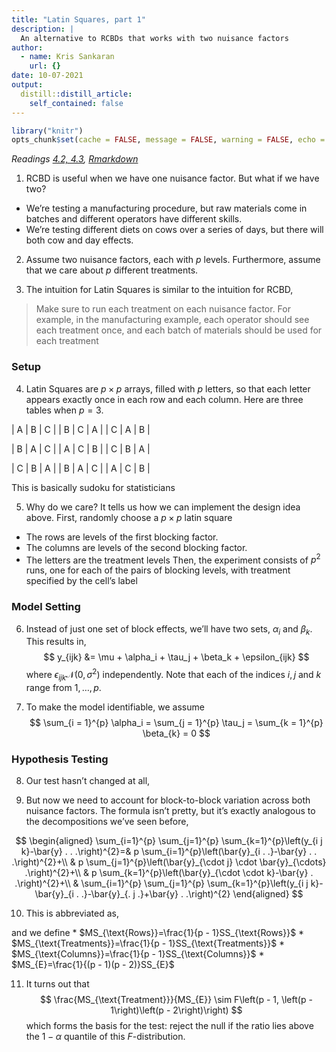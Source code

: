```yaml
---
title: "Latin Squares, part 1"
description: |
  An alternative to RCBDs that works with two nuisance factors
author:
  - name: Kris Sankaran
    url: {}
date: 10-07-2021
output:
  distill::distill_article:
    self_contained: false
---
```


```r
library("knitr")
opts_chunk$set(cache = FALSE, message = FALSE, warning = FALSE, echo = TRUE)
```

_Readings [4.2, 4.3](), [Rmarkdown]()_


1. RCBD is useful when we have one nuisance factor. But what if we have two?
  * We’re testing a manufacturing procedure, but raw materials come in batches and different operators have different skills.
  * We’re testing different diets on cows over a series of days, but there will both cow and day effects.

2. Assume two nuisance factors, each with $p$ levels. Furthermore, assume that
we care about $p$ different treatments.

3. The intuition for Latin Squares is similar to the intuition for RCBD,

> Make sure to run each treatment on each nuisance factor.
  For example, in the manufacturing example, each operator should see each
  treatment once, and each batch of materials should be used for each treatment

### Setup

4. Latin Squares are $p\times p$ arrays, filled with $p$ letters, so that each
letter appears exactly once in each row and each column. Here are three tables when $p = 3$.

  | A | B | C |
  | B | C | A |
  | C | A | B |
  
  | B | A | C |
  | A | C | B |
  | C | B | A |
  
  | C | B | A |
  | B | A | C |
  | A | C | B |
  
  This is basically sudoku for statisticians

5. Why do we care? It tells us how we can implement the design idea above.
First, randomly choose a $p\times p$ latin square
  * The rows are levels of the first blocking factor.
  * The columns are levels of the second blocking factor.
  * The letters are the treatment levels
  Then, the experiment consists of $p^2$ runs, one for each of the pairs of
  blocking levels, with treatment specified by the cell’s label

### Model Setting

6. Instead of just one set of block effects, we’ll have two sets, $\alpha_i$ and $\beta_k$. This results in,
$$
y_{ijk} &= \mu + \alpha_i + \tau_j + \beta_k + \epsilon_{ijk}
$$
    where $\epsilon_{ijk} \mathcal{N}\left(0,\sigma^2\right)$ independently. Note that
  each of the indices $i, j$ and $k$ range from $1, \dots, p$.

7. To make the model identifiable, we assume 
$$
\sum_{i = 1}^{p} \alpha_i = \sum_{j = 1}^{p} \tau_j = \sum_{k = 1}^{p} \beta_{k} = 0
$$

### Hypothesis Testing

8. Our test hasn’t changed at all,
\begin{align*}
H_0 &: \tau_1 = \dots = \tau_a = 0 \\
H_{1} &: \tau_{i} \neq 0 \text{ for at least one } i
\end{align*}

9. But now we need to account for block-to-block variation across both nuisance factors. The formula isn’t pretty, but it’s exactly analogous to the decompositions we’ve seen before,

$$
\begin{aligned}
\sum_{i=1}^{p} \sum_{j=1}^{p} \sum_{k=1}^{p}\left(y_{i j k}-\bar{y} . . .\right)^{2}=& p \sum_{i=1}^{p}\left(\bar{y}_{i . .}-\bar{y} . . .\right)^{2}+\\
& p \sum_{j=1}^{p}\left(\bar{y}_{\cdot j} \cdot \bar{y}_{\cdots} .\right)^{2}+\\
& p \sum_{k=1}^{p}\left(\bar{y}_{\cdot \cdot k}-\bar{y} . .\right)^{2}+\\
& \sum_{i=1}^{p} \sum_{j=1}^{p} \sum_{k=1}^{p}\left(y_{i j k}-\bar{y}_{i . .}-\bar{y}_{. j .}+\bar{y} . .\right)^{2}
\end{aligned}
$$

10. This is abbreviated as,

\begin{align*}
SS_{\text{Total}} = &SS_{\text{Rows}} + \\
&SS_{\text{Columns}} +\\
&SS_{\text{Treatments}} + \\
&SS_{E}
\end{align*}
and we define
* $MS_{\text{Rows}}=\frac{1}{p - 1}SS_{\text{Rows}}$
* $MS_{\text{Treatments}}=\frac{1}{p - 1}SS_{\text{Treatments}}$
* $MS_{\text{Columns}}=\frac{1}{p - 1}SS_{\text{Columns}}$
* $MS_{E}=\frac{1}{(p - 1)(p - 2)}SS_{E}$

11. It turns out that
$$
\frac{MS_{\text{Treatment}}}{MS_{E}} \sim F\left(p - 1, \left(p - 1\right)\left(p - 2\right)\right)
$$
  which forms the basis for the test: reject the null if the ratio lies above the
$1 -  \alpha$ quantile of this $F$-distribution.
